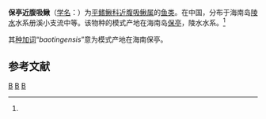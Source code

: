 {{Speciesbox 
| taxon = Plesiomyzon baotingensis
| status = NE
| status_system = IUCN3.1
| authority =  Zheng et Chen, 1980<ref name='id6510'>{{cite web| url =http://www.bioinfo.cn/db05/BjdwSpecies.php?action=view&id=6510| title =保亭近腹吸鳅| work =中国动物物种编目数据库| publisher =中国科学院微生物研究所| author =中国科学院动物研究所| accessdate =2009-04-11| deadurl =yes| archiveurl =https://web.archive.org/web/20160305075845/http://www.bioinfo.cn/db05/BjdwSpecies.php?action=view&id=6510| archivedate =2016-03-05}}</ref>
}}

'''保亭近腹吸鳅'''（[[学名|学名]]：{{lang|la|''Plesiomyzon baotingensis''}}）为[[平鳍鳅科|平鳍鳅科]][[近腹吸鳅属|近腹吸鳅属]]的[[鱼类|鱼类]]。在中国，分布于海南岛[[陵水|陵水]]水系册溪小支流中等。该物种的模式产地在海南岛[[保亭|保亭]]，陵水水系。<ref name='id6510'/>

其[[种加词|种加词]]“''baotingensis''”意为模式产地在海南保亭。

== 参考文献 ==
{{reflist}}

{{Taxonbar|from=Q3752729}}

[[Category:近腹吸鳅属|B]]
[[Category:海南島特有種動物|B]]
[[Category:1980年描述的魚類|B]]